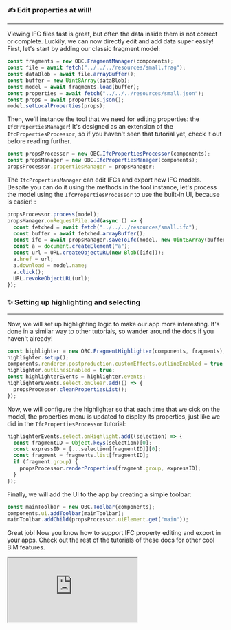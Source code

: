 ### ✍ Edit properties at will!

---

Viewing IFC files fast is great, but often the data inside
them is not correct or complete. Luckily, we can now directly
edit and add data super easily! First, let's start by adding
our classic fragment model:

```js
const fragments = new OBC.FragmentManager(components);
const file = await fetch("../../../resources/small.frag");
const dataBlob = await file.arrayBuffer();
const buffer = new Uint8Array(dataBlob);
const model = await fragments.load(buffer);
const properties = await fetch("../../../resources/small.json");
const props = await properties.json();
model.setLocalProperties(props);
```

Then, we'll instance the tool that we need for editing properties:
the `IfcPropertiesManager`! It's designed as an extension of the
`IfcPropertiesProcessor`, so if you haven't seen that tutorial
yet, check it out before reading further.

```js
const propsProcessor = new OBC.IfcPropertiesProcessor(components);
const propsManager = new OBC.IfcPropertiesManager(components);
propsProcessor.propertiesManager = propsManager;
```

The `IfcPropertiesManager` can edit IFCs and export new IFC models.
Despite you can do it using the methods in the tool instance,
let's process the model using the `IfcPropertiesProcessor` to use
the built-in UI, because is easier!
:

```js
propsProcessor.process(model);
propsManager.onRequestFile.add(async () => {
  const fetched = await fetch("../../../resources/small.ifc");
  const buffer = await fetched.arrayBuffer();
  const ifc = await propsManager.saveToIfc(model, new Uint8Array(buffer));
  const a = document.createElement("a");
  const url = URL.createObjectURL(new Blob([ifc]));
  a.href = url;
  a.download = model.name;
  a.click();
  URL.revokeObjectURL(url);
});
```

### ✨ Setting up highlighting and selecting

---

Now, we will set up highlighting logic to make our app more
interesting. It's done in a similar way to other tutorials,
so wander around the docs if you haven't already!

```js
const highlighter = new OBC.FragmentHighlighter(components, fragments);
highlighter.setup();
components.renderer.postproduction.customEffects.outlineEnabled = true;
highlighter.outlinesEnabled = true;
const highlighterEvents = highlighter.events;
highlighterEvents.select.onClear.add(() => {
  propsProcessor.cleanPropertiesList();
});
```

Now, we will configure the highlighter so that each time that
we cick on the model, the properties menu is updated to display
its properties, just like we did in the `IfcPropertiesProcessor`
tutorial:

```js
highlighterEvents.select.onHighlight.add((selection) => {
  const fragmentID = Object.keys(selection)[0];
  const expressID = [...selection[fragmentID]][0];
  const fragment = fragments.list[fragmentID];
  if (fragment.group) {
    propsProcessor.renderProperties(fragment.group, expressID);
  }
});
```

Finally, we will add the UI to the app by creating a simple
toolbar:

```js
const mainToolbar = new OBC.Toolbar(components);
components.ui.addToolbar(mainToolbar);
mainToolbar.addChild(propsProcessor.uiElement.get("main"));
```

Great job! Now you know how to support IFC property editing and
export in your apps. Check out the rest of the tutorials of
these docs for other cool BIM features.

<iframe src="https://thatopen.github.io/engine_components/src/ifc/IfcPropertiesManager/index.html"></iframe>
